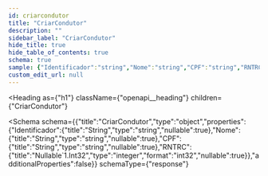 ```yaml
---
id: criarcondutor
title: "CriarCondutor"
description: ""
sidebar_label: "CriarCondutor"
hide_title: true
hide_table_of_contents: true
schema: true
sample: {"Identificador":"string","Nome":"string","CPF":"string","RNTRC":0}
custom_edit_url: null
---
```



<Heading
  as={"h1"}
  className={"openapi__heading"}
  children={"CriarCondutor"}
>
</Heading>





<Schema
  schema={{"title":"CriarCondutor","type":"object","properties":{"Identificador":{"title":"String","type":"string","nullable":true},"Nome":{"title":"String","type":"string","nullable":true},"CPF":{"title":"String","type":"string","nullable":true},"RNTRC":{"title":"Nullable`1.Int32","type":"integer","format":"int32","nullable":true}},"additionalProperties":false}}
  schemaType={"response"}
>
  
</Schema>
            